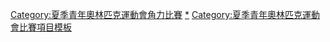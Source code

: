 {{Navbox
|name = 青年奧林匹克運動會角力比賽
|title = 青年奧林匹克運動會角力比賽
|listclass = hlist
|titlestyle = background:#BFD7FF;
|imageleft = [[File:Wrestling pictogram.svg|50px]]
|imageleftstyle = width:60px; <!-- minimize width used by left image cell -->
|imagestyle = width:60px; <!-- same as imageleftstyle to center the list -->
|image = [[File:No image.svg|40px|link=]] <!-- empty right image to center the list -->
|list1 = 
* [[2010年夏季青年奧林匹克運動會角力比賽|2010]]
* [[2014年夏季青年奧林匹克運動會角力比賽|2014]]
* [[2018年夏季青年奧林匹克運動會角力比賽|2018]]
|liststyle = font-size:100%;
|below =
|belowstyle = background:#BFD7FF;
}}<includeonly>[[Category:夏季青年奧林匹克運動會角力比賽‎]]</includeonly><noinclude>
[[Category:夏季青年奧林匹克運動會角力比賽|*‎]]
[[Category:夏季青年奧林匹克運動會比賽項目模板]]
</noinclude>
